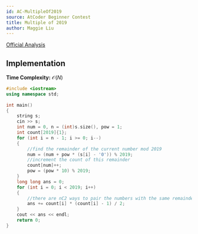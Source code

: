 ```yaml
---
id: AC-MultipleOf2019
source: AtCoder Beginner Contest
title: Multiple of 2019
author: Maggie Liu
---
```


[Official Analysis](https://img.atcoder.jp/abc164/editorial.pdf#page=10)

## Implementation

**Time Complexity:** $\mathcal{O}(N)$

<LanguageSection>

<CPPSection>

```cpp
#include <iostream>
using namespace std;
 
int main() 
{
	string s;
	cin >> s;
	int num = 0, n = (int)s.size(), pow = 1;
	int count[2019]{1};
	for (int i = n - 1; i >= 0; i--)
	{
		//find the remainder of the current number mod 2019
		num = (num + pow * (s[i] - '0')) % 2019;
		//increment the count of this remainder
		count[num]++; 
		pow = (pow * 10) % 2019;
	}
	long long ans = 0;
	for (int i = 0; i < 2019; i++)
	{
		//there are nC2 ways to pair the numbers with the same remainder
		ans += count[i] * (count[i] - 1) / 2;
	}
	cout << ans << endl;
	return 0;
}
```

</CPPSection>

</LanguageSection>
